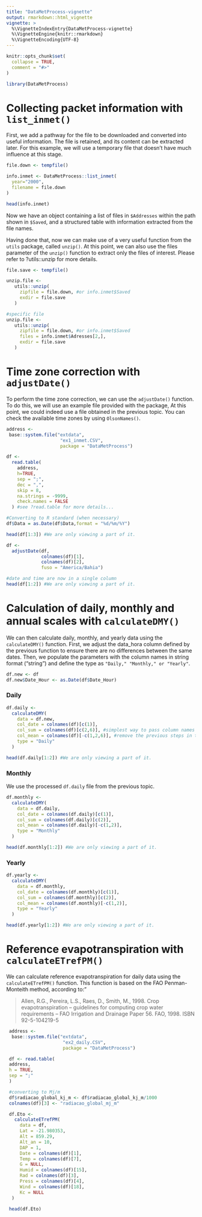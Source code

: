 ---
title: "DataMetProcess-vignette"
output: rmarkdown::html_vignette
vignette: >
  %\VignetteIndexEntry{DataMetProcess-vignette}
  %\VignetteEngine{knitr::rmarkdown}
  %\VignetteEncoding{UTF-8}
---

```{r, include = FALSE}
knitr::opts_chunk$set(
  collapse = TRUE,
  comment = "#>"
)
```

```{r setup}
library(DataMetProcess)
```

# Collecting packet information with `list_inmet()`


First, we add a pathway for the file to be downloaded and converted into useful information. The file is retained, and its content can be extracted later. For this example, we will use a temporary file that doesn't have much influence at this stage.

```{r }
file.down <- tempfile()

info.inmet <- DataMetProcess::list_inmet(
  year="2000",
  filename = file.down
)

head(info.inmet)
```

Now we have an object containing a list of files in `$Addresses` within the path shown in `$Saved`, and a structured table with information extracted from the file names.

Having done that, now we can make use of a very useful function from the `utils` package, called `unzip()`. At this point, we can also use the files parameter of the `unzip()` function to extract only the files of interest. Please refer to ?utils::unzip for more details.

```{r eval=FALSE}

file.save <- tempfile()

unzip.file <-
   utils::unzip(
     zipfile = file.down, #or info.inmet$Saved
     exdir = file.save
   )

#specific file
unzip.file <-
   utils::unzip(
     zipfile = file.down, #or info.inmet$Saved
     files = info.inmet$Adresses[2,],
     exdir = file.save
   )
```

# Time zone correction with `adjustDate()`

To perform the time zone correction, we can use the `adjustDate()` function. To do this, we will use an example file provided with the package, At this point, we could indeed use a file obtained in the previous topic. You can check the available time zones by using `OlsonNames()`.

```{r }
address <-
 base::system.file("extdata",
                    "ex1_inmet.CSV",
                    package = "DataMetProcess")

df <-
  read.table(
    address,
    h=TRUE,
    sep = ";",
    dec = ",",
    skip = 8, 
    na.strings = -9999,
    check.names = FALSE
  ) #see ?read.table for more details...

#Converting to R standard (when necessary)
df$Data = as.Date(df$Data,format = "%d/%m/%Y")

head(df[1:3]) #We are only viewing a part of it.

df <-
  adjustDate(df,
             colnames(df)[1],
             colnames(df)[2],
             fuso = "America/Bahia")

#date and time are now in a single column
head(df[1:2]) #We are only viewing a part of it.
```

# Calculation of daily, monthly and annual scales with `calculateDMY()`

We can then calculate daily, monthly, and yearly data using the `calculateDMY()` function. First, we adjust the data_hora column defined by the previous function to ensure there are no differences between the same dates. Then, we populate the parameters with the column names in string format ("string") and define the type as `"Daily," "Monthly," or "Yearly"`.

```{r }
df.new <- df
df.new$Date_Hour <- as.Date(df$Date_Hour)
```

### Daily

```{r }
df.daily <-
  calculateDMY(
    data = df.new,
    col_date = colnames(df)[c(1)],
    col_sum = colnames(df)[c(2,6)], #simplest way to pass column names as string
    col_mean = colnames(df)[-c(1,2,6)], #remove the previous steps in the parameter above
    type = "Daily"
  )

head(df.daily[1:2]) #We are only viewing a part of it.

```

### Monthly

We use the processed `df.daily` file from the previous topic.

```{r }
df.monthly <-
  calculateDMY(
    data = df.daily,
    col_date = colnames(df.daily)[c(1)],
    col_sum = colnames(df.daily)[c(2)],
    col_mean = colnames(df.daily)[-c(1,2)],
    type = "Monthly"
  )

head(df.monthly[1:2]) #We are only viewing a part of it.

```

### Yearly

```{r }
df.yearly <-
  calculateDMY(
    data = df.monthly,
    col_date = colnames(df.monthly)[c(1)],
    col_sum = colnames(df.monthly)[c(2)],
    col_mean = colnames(df.monthly)[-c(1,2)],
    type = "Yearly"
  )

head(df.yearly[1:2]) #We are only viewing a part of it.
```

# Reference evapotranspiration with `calculateETrefPM()`

We can calculate reference evapotranspiration for daily data using the `calculateETrefPM()` function. This function is based on the FAO Penman-Monteith method, according to:"

> Allen, R.G., Pereira, L.S., Raes, D., Smith, M., 1998. Crop evapotranspiration – guidelines for computing crop water requirements – FAO Irrigation and Drainage Paper 56. FAO, 1998. ISBN 92-5-104219-5

```{r }
 address <-
  base::system.file("extdata",
                     "ex2_daily.CSV",
                     package = "DataMetProcess")

 df <- read.table(
 address,
 h = TRUE,
 sep = ";"
 )

 #converting to Mj/m
 df$radiacao_global_kj_m <- df$radiacao_global_kj_m/1000
 colnames(df)[3] <- "radiacao_global_mj_m"

 df.Eto <-
   calculateETrefPM(
     data = df,
     Lat = -21.980353,
     Alt = 859.29,
     Alt_an = 10,
     DAP = 1,
     Date = colnames(df)[1],
     Temp = colnames(df)[7],
     G = NULL,
     Humid = colnames(df)[15],
     Rad = colnames(df)[3],
     Press = colnames(df)[4],
     Wind = colnames(df)[18],
     Kc = NULL
  )
 
 head(df.Eto)
 
```



